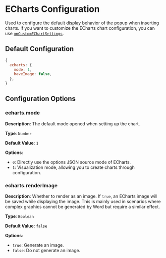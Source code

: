 # ECharts Configuration

Used to configure the default display behavior of the popup when inserting charts. If you want to customize the ECharts chart configuration, you can use [`onCustomEChartSettings`](./methods#oncustomechartsettings).

## Default Configuration

```js
{
  echarts: {
    mode: 1,
    haveImage: false,
  },
}
```

## Configuration Options

### echarts.mode

**Description**: The default mode opened when setting up the chart.

**Type**: `Number`

**Default Value**: `1`

**Options**:

- `0`: Directly use the options JSON source mode of ECharts.
- `1`: Visualization mode, allowing you to create charts through configuration.

### echarts.renderImage

**Description**: Whether to render as an image. If `true`, an ECharts image will be saved while displaying the image. This is mainly used in scenarios where complex graphics cannot be generated by Word but require a similar effect.

**Type**: `Boolean`

**Default Value**: `false`

**Options**:

- `true`: Generate an image.
- `false`: Do not generate an image.
